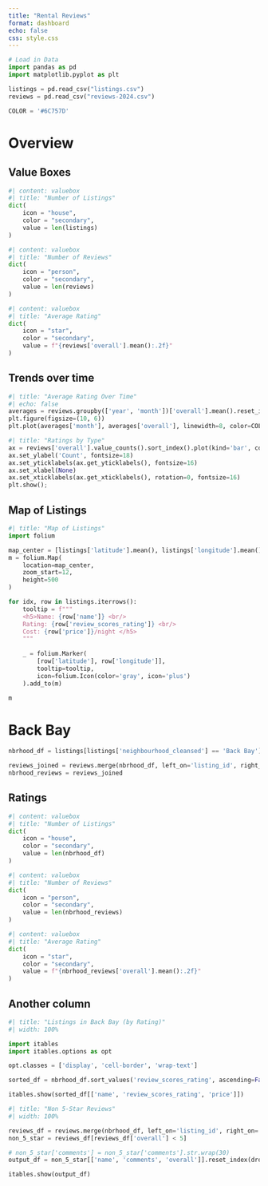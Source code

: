 ```yaml
---
title: "Rental Reviews"
format: dashboard
echo: false
css: style.css
---
```

```python
# Load in Data
import pandas as pd
import matplotlib.pyplot as plt

listings = pd.read_csv("listings.csv")
reviews = pd.read_csv("reviews-2024.csv")

COLOR = '#6C757D'

```

# Overview

## Value Boxes
```python
#| content: valuebox
#| title: "Number of Listings"
dict(
    icon = "house",
    color = "secondary",
    value = len(listings)
)
```

```python
#| content: valuebox
#| title: "Number of Reviews"
dict(
    icon = "person",
    color = "secondary",
    value = len(reviews)
)
```

```python
#| content: valuebox
#| title: "Average Rating"
dict(
    icon = "star",
    color = "secondary",
    value = f"{reviews['overall'].mean():.2f}"
)
```

## Trends over time

```python
#| title: "Average Rating Over Time"
#| echo: false
averages = reviews.groupby(['year', 'month'])['overall'].mean().reset_index()
plt.figure(figsize=(10, 6))
plt.plot(averages['month'], averages['overall'], linewidth=8, color=COLOR)  # Increase line thickness
```

```python
#| title: "Ratings by Type"
ax = reviews['overall'].value_counts().sort_index().plot(kind='bar', color=COLOR)
ax.set_ylabel('Count', fontsize=18)
ax.set_yticklabels(ax.get_yticklabels(), fontsize=16)
ax.set_xlabel(None)
ax.set_xticklabels(ax.get_xticklabels(), rotation=0, fontsize=16)
plt.show();

```

## Map of Listings

```python
#| title: "Map of Listings"
import folium

map_center = [listings['latitude'].mean(), listings['longitude'].mean()]
m = folium.Map(
    location=map_center,
    zoom_start=12,
    height=500
)

for idx, row in listings.iterrows():
    tooltip = f"""
    <h5>Name: {row['name']} <br/>
    Rating: {row['review_scores_rating']} <br/>
    Cost: {row['price']}/night </h5>
    """
    
    _ = folium.Marker(
        [row['latitude'], row['longitude']], 
        tooltip=tooltip, 
        icon=folium.Icon(color='gray', icon='plus')
    ).add_to(m)

m
```

# Back Bay

```python
nbrhood_df = listings[listings['neighbourhood_cleansed'] == 'Back Bay']

reviews_joined = reviews.merge(nbrhood_df, left_on='listing_id', right_on='id')
nbrhood_reviews = reviews_joined
```

## Ratings

```python
#| content: valuebox
#| title: "Number of Listings"
dict(
    icon = "house",
    color = "secondary",
    value = len(nbrhood_df)
)
```

```python
#| content: valuebox
#| title: "Number of Reviews"
dict(
    icon = "person",
    color = "secondary",
    value = len(nbrhood_reviews)
)
```

```python
#| content: valuebox
#| title: "Average Rating"
dict(
    icon = "star",
    color = "secondary",
    value = f"{nbrhood_reviews['overall'].mean():.2f}"
)
```


## Another column

```python
#| title: "Listings in Back Bay (by Rating)"
#| width: 100%

import itables
import itables.options as opt

opt.classes = ['display', 'cell-border', 'wrap-text']

sorted_df = nbrhood_df.sort_values('review_scores_rating', ascending=False).reset_index(drop=True)

itables.show(sorted_df[['name', 'review_scores_rating', 'price']])
```

```python
#| title: "Non 5-Star Reviews"
#| width: 100%

reviews_df = reviews.merge(nbrhood_df, left_on='listing_id', right_on='id')
non_5_star = reviews_df[reviews_df['overall'] < 5]

# non_5_star['comments'] = non_5_star['comments'].str.wrap(30)
output_df = non_5_star[['name', 'comments', 'overall']].reset_index(drop=True)

itables.show(output_df)
```